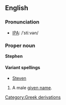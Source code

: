==English==
===Pronunciation===
*[[IPA]]: /ˈstiːvən/

===Proper noun===
'''Stephen'''

====Variant spellings====
*[[Steven]]

#A male [[given name]].
[[Category:Greek derivations]]